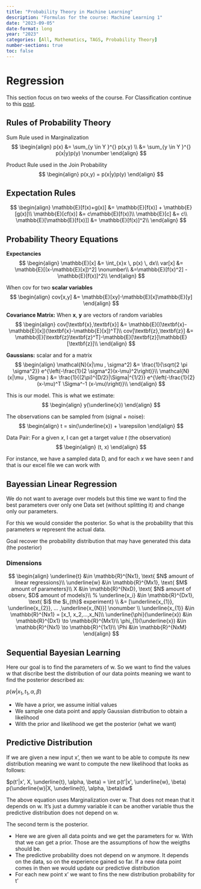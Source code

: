 ```yaml
---
title: "Probability Theory in Machine Learning"
description: "Formulas for the course: Machine Learning 1"
date: "2023-09-05"
date-format: long
year: "2023"
categories: [All, Mathematics, TAGS, Probability Theory]
number-sections: true
toc: false
---
```


<h1>Regression</h1>

This section focus on two weeks of the course. For Classification continue to this [post](../2023-09-25_classification-and-decision-theory/).

## Rules of Probability Theory 
Sum Rule used in Marginalization
$$
\begin{align}
p(x) &= \sum_{y \in Y }^{} p(x,y) \\
     &= \sum_{y \in Y }^{} p(x|y)p(y) \nonumber
\end{align}
$$

Product Rule used in the Join Probability
$$
\begin{align}
p(x,y) = p(x|y)p(y)
\end{align}
$$


## Expectation Rules
$$
\begin{align}
    \mathbb{E}[f(x)+g(x)] &= \mathbb{E}[f(x)] + \mathbb{E}[g(x)]\\
    \mathbb{E}[cf(x)] &= c\mathbb{E}[f(x)]\\
    \mathbb{E}[c] &= c\\
    \mathbb{E}[\mathbb{E}[f(x)]] &= \mathbb{E}[f(x)]^2\\
\end{align}
$$


## Probability Theory Equations
**Expectancies**
$$
\begin{align}
    \mathbb{E}[x] &= \int_{x}x \, p(x) \, dx\\
    var[x] &= \mathbb{E}[(x-\mathbb{E}[x])^2] \nonumber\\
    &=\mathbb{E}[f(x)^2] - \mathbb{E}[f(x)]^2\\
\end{align}
$$

When cov for two **scalar variables**
$$
\begin{align}
cov[x,y] &= \mathbb{E}[xy]-\mathbb{E}[x]\mathbb{E}[y]   
\end{align}
$$

**Covariance Matrix:** When $\textbf{x}$, $\textbf{y}$ are vectors of random variables 
$$
\begin{align}
cov[\textbf{x},\textbf{x}] &= \mathbb{E}[(\textbf{x}-\mathbb{E}[x])(\textbf{x}-\mathbb{E}[x])^T]\\  
cov[\textbf{z},\textbf{z}] &= \mathbb{E}[\textbf{z}\textbf{z}^T]-\mathbb{E}[\textbf{z}]\mathbb{E}[\textbf{z}]\\ 
\end{align}
$$


**Gaussians:** scalar and for a matrix
$$
\begin{align}
\mathcal{N}(x|\mu , \sigma^2) &= \frac{1}{\sqrt{2 \pi  \sigma^2}} e^{\left(-\frac{1}{2 \sigma^2}(x-\mu)^2\right)}\\
    \mathcal{N}(x|\mu , \Sigma ) &= \frac{1}{(2\pi)^{D/2}|\Sigma|^{1/2}}  e^{\left(-\frac{1}{2}(x-\mu)^T \Sigma^-1 (x-\mu)\right)}\\
\end{align}
$$

This is our model. This is what we estimate:
$$
\begin{align}
y(\underline{x})
\end{align}
$$

The observations can be sampled from (signal + noise): 
$$
\begin{align}
t = sin(\underline{x}) + \varepsilon
\end{align}
$$

Data Pair: For a given $x$, I can get a target value $t$ (the observation) 
$$
\begin{align}
(t, x)  
\end{align}
$$

For instance, we have a sampled data D, and for each $x$ we have seen $t$ and that is our excel file we can work with

## Bayessian Linear Regression
We do not want to average over models but this time we want to find the best parameters over only one Data set (without splitting it) and change only our parameters.

For this we would consider the posterior. So what is the probability that this parameters $w$ represent the actual data.

Goal recover the probability distribution that may have generated this data (the posterior)

### Dimensions
$$
\begin{align}
\underline{t} &\in \mathbb{R}^{Nx1}, \text{ $N$ amount of linear regressions}\\
\underline{w} &\in \mathbb{R}^{Mx1}, \text{ $M$ amount of parameters}\\
X &\in \mathbb{R}^{NxD}, \text{ $N$ amount of observ, $D$ amount of models}\\
% \underline{x_i} &\in \mathbb{R}^{Dx1}, \text{ $i$ the $i_{th}$ experiment} \\
&= [\underline{x_{1}}, \underline{x_{2}}, ... ,\underline{x_{N}}] \nonumber \\ 
\underline{x_{1}} &\in \mathbb{R}^{Nx1} = [x_1, x_2,...,x_N]\\
\underline{\phi}(\underline{x}) &\in \mathbb{R}^{Dx1} \to \mathbb{R}^{Mx1}\\
\phi_{1}(\underline{x}) &\in \mathbb{R}^{Nx1} \to \mathbb{R}^{1x1}\\
\Phi &\in \mathbb{R}^{NxM}
\end{align}
$$


## Sequential Bayesian Learning

Here our goal is to find the parameters of w. So we want to find the values w that discribe best the distribution of our data points meaning we want to find the posterior described as:

$p(w|x_1,t_1, \alpha, \beta)$

- We have a prior, we assume initial values
- We sample one data point and apply Gaussian distribution to obtain a likelihood
- With the prior and likelihood we get the posterior (what we want)

## Predictive Distribution

If we are given a new input x', then we want to be able to compute its new distribution meaning we want to compute the new likelihood that looks as follows:

$p(t'|x', X, \underline{t}, \alpha, \beta) = \int p(t'|x', \underline{w}, \beta) p(\underline{w}|X, \underline{t}, \alpha, \beta)dw$

The above equation uses Marginalization over w. That does not mean that it depends on w. It's just a dummy variable it can be another variable thus the predictive distribution does not depend on w.

The second term is the posterior. 

- Here we are given all data points and we get the parameters for w. With that we can get a prior. Those are the assumptions of how the weigths should be. 
- The predictive probability does not depend on w anymore. It depends on the data, so on the experience gained so far. If a new data point comes in then we would update our predictive distribution
- For each new point x' we want to fins the new distribution probability for t'


















